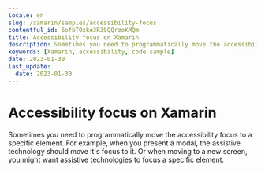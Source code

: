```yaml
---
locale: en
slug: /xamarin/samples/accessibility-focus
contentful_id: 6ofbTOzke3R3SQQrzoKMQm
title: Accessibility focus on Xamarin
description: Sometimes you need to programmatically move the accessibility focus to a specific element.
keywords: [Xamarin, accessibility, code sample]
date: 2023-01-30
last_update:
  date: 2023-01-30
---
```


# Accessibility focus on Xamarin

Sometimes you need to programmatically move the accessibility focus to a specific element. For example, when you present a modal, the assistive technology should move it's focus to it. Or when moving to a new screen, you might want assistive technologies to focus a specific element.

<CodeSample id="accessibility-focus" locale="en" platform="xamarin"/>
